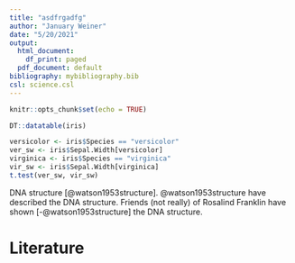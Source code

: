 ```yaml
---
title: "asdfrgadfg"
author: "January Weiner"
date: "5/20/2021"
output:
  html_document:
    df_print: paged
  pdf_document: default
bibliography: mybibliography.bib
csl: science.csl
---
```


```r
knitr::opts_chunk$set(echo = TRUE)
```

<!-- comment style of HTML -->


```r
DT::datatable(iris)
```

```r
versicolor <- iris$Species == "versicolor"
ver_sw <- iris$Sepal.Width[versicolor]
virginica <- iris$Species == "virginica"
vir_sw <- iris$Sepal.Width[virginica]
t.test(ver_sw, vir_sw)
```

DNA structure [@watson1953structure]. @watson1953structure have described the DNA structure. Friends (not really) of Rosalind Franklin have shown [-@watson1953structure] the DNA structure.



# Literature


